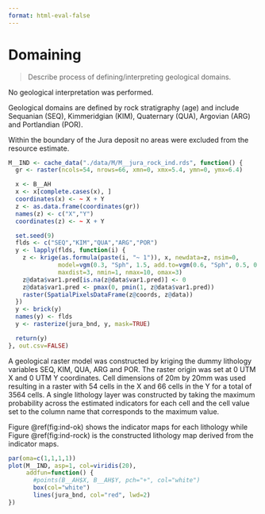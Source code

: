 ```yaml
---
format: html-eval-false
---
```


# Domaining

> Describe process of defining/interpreting geological domains.

No geological interpretation was performed.

Geological domains are defined by rock stratigraphy (age) and include Sequanian (SEQ), Kimmeridgian (KIM), Quaternary (QUA), Argovian (ARG) and Portlandian (POR).

Within the boundary of the Jura deposit no areas were excluded from the resource estimate.

```r
M__IND <- cache_data("./data/M/M__jura_rock_ind.rds", function() {
  gr <- raster(ncols=54, nrows=66, xmn=0, xmx=5.4, ymn=0, ymx=6.4)

  x <- B__AH
  x <- x[complete.cases(x), ]
  coordinates(x) <- ~ X + Y
  z <- as.data.frame(coordinates(gr))
  names(z) <- c("X","Y")
  coordinates(z) <- ~ X + Y

  set.seed(9)
  flds <- c("SEQ","KIM","QUA","ARG","POR")
  y <- lapply(flds, function(i) {
    z <- krige(as.formula(paste(i, "~ 1")), x, newdata=z, nsim=0,
              model=vgm(0.3, "Sph", 1.5, add.to=vgm(0.6, "Sph", 0.5, 0.1)),
              maxdist=3, nmin=1, nmax=10, omax=3)
    z@data$var1.pred[is.na(z@data$var1.pred)] <- 0
    z@data$var1.pred <- pmax(0, pmin(1, z@data$var1.pred))
    raster(SpatialPixelsDataFrame(z@coords, z@data))
  })
  y <- brick(y)
  names(y) <- flds
  y <- rasterize(jura_bnd, y, mask=TRUE)

  return(y)
}, out.csv=FALSE)
```

A geological raster model was constructed by kriging the dummy lithology variables SEQ, KIM, QUA, ARG and POR. The raster origin was set at 0 UTM X and 0 UTM Y coordinates. Cell dimensions of 20m by 20mm was used resulting in a raster with 54 cells in the X and 66 cells in the Y for a total of 3564 cells. A single lithology layer was constructed by taking the maximum probability across the estimated indicators for each cell and the cell value set to the column name that corresponds to the maximum value.

Figure \@ref(fig:ind-ok) shows the indicator maps for each lithology while Figure \@ref(fig:ind-rock) is the constructed lithology map derived from the indicator maps.

```r
par(oma=c(1,1,1,1))
plot(M__IND, asp=1, col=viridis(20),
     addfun=function() {
       #points(B__AH$X, B__AH$Y, pch="+", col="white")
       box(col="white")
       lines(jura_bnd, col="red", lwd=2)
})
```

